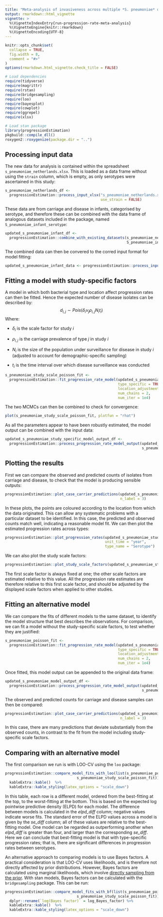 ```yaml
---
title: "Meta-analysis of invasiveness across multiple *S. pneumoniae* datasets"
output: rmarkdown::html_vignette
vignette: >
  %\VignetteIndexEntry{run-progression-rate-meta-analysis}
  %\VignetteEngine{knitr::rmarkdown}
  %\VignetteEncoding{UTF-8}
---
```


```r
knitr::opts_chunk$set(
  collapse = TRUE,
  fig.width = 8,
  comment = "#>"
)
options(rmarkdown.html_vignette.check_title = FALSE)
```

```r
# Load dependencies
require(tidyverse)
require(magrittr)
require(rstan)
require(bridgesampling)
require(loo)
require(bayesplot)
require(cowplot)
require(ggrepel)
require(xlsx)

# Load stan package
library(progressionEstimation)
pkgbuild::compile_dll()
roxygen2::roxygenize(package.dir = "..")
```

## Processing input data

The new data for analysis is contained within the spreadsheet `s_pneumoniae_netherlands.xlsx`. This is loaded as a data frame without using the `strain` column, which is empty, as only serotypes were ascertained in this study:

```r

s_pneumoniae_netherlands_df <-
  progressionEstimation::process_input_xlsx("s_pneumoniae_netherlands.xlsx",
                                            use_strain = FALSE)

```

These data are from carriage and disease in infants, categorised by serotype, and therefore these can be combined with the data frame of analogous datasets included in the package, named `S_pneumoniae_infant_serotype`:

```r

updated_s_pneumoniae_infant_df <- 
  progressionEstimation::combine_with_existing_datasets(s_pneumoniae_netherlands_df,
                                                        S_pneumoniae_infant_serotype)

```

The combined data can then be convered to the corred input format for model fitting:

``` r

updated_s_pneumoniae_infant_data <- progressionEstimation::process_input_data(updated_s_pneumoniae_infant_df)

```

## Fitting a model with study-specific factors

A model in which both bacterial type and location affect progression rates can then be fitted. Hence the expected number of disease isolates can be described by:
$$d_{i,j} \sim Pois(\delta_{i}\nu_{j}\rho_{i,j}N_{i}t_{i})$$
Where:

* $\delta_{i}$ is the scale factor for study $i$

* $\rho_{i,j}$ is the carriage prevalence of type $j$ in study $i$

* $N_{i}$ is the size of the population under surveillance for disease in study $i$ (adjusted to account for demographic-specific sampling)

* $t_{i}$ is the time interval over which disease surveillance was conducted

``` r

s_pneumoniae_study_scale_poisson_fit <- 
  progressionEstimation::fit_progression_rate_model(updated_s_pneumoniae_infant_data,
                                                    type_specific = TRUE,
                                                    location_adjustment = TRUE,
                                                    num_chains = 2,
                                                    num_iter = 1e4)

```

The two MCMCs can then be combined to check for convergence:

``` r

plot(s_pneumoniae_study_scale_poisson_fit, plotfun = "rhat")

```

As all the parameters appear to have been robustly estimated, the model output can be combined with the input data:

``` r

updated_s_pneumoniae_study_specific_model_output_df <-
  progressionEstimation::process_progression_rate_model_output(updated_s_pneumoniae_infant_df,
                                                               s_pneumoniae_study_scale_poisson_fit)

```

## Plotting the results

First we can compare the observed and predicted counts of isolates from carriage and disease, to check that the model is producing sensible outputs:

``` r

progressionEstimation::plot_case_carrier_predictions(updated_s_pneumoniae_study_specific_model_output_df,
                                                     n_label = 3)

```

In these plots, the points are coloured according to the location from which the data originated. This can allow any systematic problems with a particular dataset to be identified. In this case, the predicted and observed counts match well, indicating a reasonable model fit. We can then plot the estimated progression rates across types:

``` r

progressionEstimation::plot_progression_rates(updated_s_pneumoniae_study_specific_model_output_df,
                                              unit_time = "year",
                                              type_name = "Serotype")

```

We can also plot the study scale factors:

``` r

progressionEstimation::plot_study_scale_factors(updated_s_pneumoniae_study_specific_model_output_df)

```

The first scale factor is always fixed at one; the other scale factors are estimated relative to this value. All the progression rate estimates are therefore relative to this first scale factor, and should be adjusted by the displayed scale factors when applied to other studies.

## Fitting an alternative model

We can compare the fits of different models to the same dataset, to identify the model structure that best describes the observations. For comparison, we can fit a model without the study-specific scale factors, to test whether they are justified:

```r

s_pneumoniae_poisson_fit <- 
  progressionEstimation::fit_progression_rate_model(updated_s_pneumoniae_infant_data,
                                                    type_specific = TRUE,
                                                    location_adjustment = FALSE,
                                                    num_chains = 2,
                                                    num_iter = 1e4)
```

Once fitted, this model output can be appended to the original data frame:

``` r

updated_s_pneumoniae_model_output_df <-
  progressionEstimation::process_progression_rate_model_output(updated_s_pneumoniae_infant_df,
                                                               s_pneumoniae_poisson_fit)

```

The observed and predicted counts for carriage and disease samples can then be compared:

``` r

progressionEstimation::plot_case_carrier_predictions(updated_s_pneumoniae_model_output_df,
                                                     n_label = 3)

```

In this case, there are many predictions that deviate substantially from the observed counts, in contrast to the fit from the model including study-specific scale factors.

## Comparing with an alternative model

The first comparison we run is with LOO-CV using the `loo` package:

``` r

progressionEstimation::compare_model_fits_with_loo(list(s_pneumoniae_poisson_fit,
                                 s_pneumoniae_study_scale_poisson_fit)) %>%
  kableExtra::kable()  %>%
  kableExtra::kable_styling(latex_options = "scale_down")

```

In this table, each row is a different model, ordered from the best-fitting at the top, to the worst-fitting at the bottom. This is based on the expected log pointwise predictive density (ELPD) for each model. The difference between  models is calculated in the *elpd_diff* column; negative values indicate worse fits. The standard error of the ELPD values across a model is given by the *se_diff* column; all of these values are relative to the best-fitting model. One model can be regarded as outperforming another when *elpd_diff* is greater than four, and larger than the corresponding *se_diff*. Here we can conclude that best-fitting model is that with type-specific progression rates; that is, there are significant differences in progression rates between serotypes.

An alternative approach to comparing models is to use Bayes factors. A practical consideration is that LOO-CV uses likelihoods, and is therefore not directly affected by prior distributions. However, Bayes factors are calculated using marginal likelihoods, which involve [directly sampling from the prior](https://www.ncbi.nlm.nih.gov/pmc/articles/PMC5699790/). With stan models, Bayes factors can be calculated with the `bridgesampling` package. This can be run: 

``` r

progressionEstimation::compare_model_fits_with_bf(list(s_pneumoniae_poisson_fit,
                                 s_pneumoniae_study_scale_poisson_fit)) %>%
  dplyr::rename(`log(Bayes factor)` = log_Bayes_factor) %>%
  kableExtra::kable()  %>%
  kableExtra::kable_styling(latex_options = "scale_down")

```
